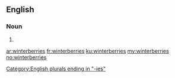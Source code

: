 ==English==

===Noun===
{{head|en}}

# {{plural of|winterberry}}

[[Category:English plurals ending in "-ies"]]

[[ar:winterberries]]
[[fr:winterberries]]
[[ku:winterberries]]
[[my:winterberries]]
[[no:winterberries]]